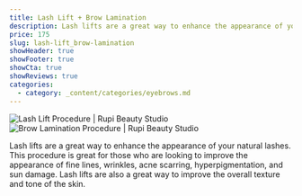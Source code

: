 ```yaml
---
title: Lash Lift + Brow Lamination
description: Lash lifts are a great way to enhance the appearance of your natural lashes. This procedure is great for those who are looking to improve the appearance of fine lines, wrinkles, acne scarring, hyperpigmentation, and sun damage. Lash lifts are also a great way to improve the overall texture and tone of the skin.
price: 175
slug: lash-lift_brow-lamination
showHeader: true
showFooter: true
showCta: true
showReviews: true
categories:
  - category: _content/categories/eyebrows.md
---
```


![Lash Lift Procedure | Rupi Beauty Studio](/uploads/services/lash-lift-result.webp 'Lash Lift Procedure | Rupi Beauty Studio')
![Brow Lamination Procedure | Rupi Beauty Studio](/uploads/services/brow-lamination.webp 'Brow Lamination Procedure | Rupi Beauty Studio')

Lash lifts are a great way to enhance the appearance of your natural lashes. This procedure is great for those who are looking to improve the appearance of fine lines, wrinkles, acne scarring, hyperpigmentation, and sun damage. Lash lifts are also a great way to improve the overall texture and tone of the skin.
